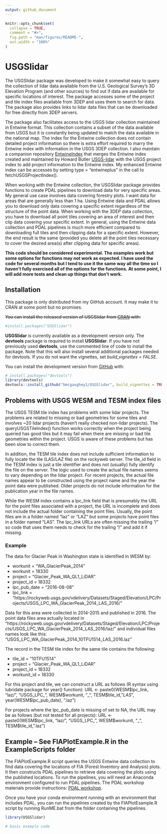 ```yaml
---
output: github_document
---
```


<!-- README.md is generated from README.Rmd. Please edit that file -->

```r
knitr::opts_chunk$set(
  collapse = TRUE,
  comment = "#>",
  fig.path = "man/figures/README-",
  out.width = "100%"
)
```

# USGSlidar

<!-- badges: start -->
<!-- badges: end -->

The USGSlidar package was developed to make it somewhat easy to query the collection of
lidar data available from the U.S. Geological Survey's 3D Elevation Program (and other sources)
to find out if data are available for specific locations of interest. The package 
accesses some of the project and tile index files available from 3DEP and uses them to
search for data. The package also provides links to lidar data files that can be downloaded
for free directly from 3DEP servers.

The package also facilitates access to the USGS lidar collection maintained in Entwine format.
This collection contains a subset of the data available from USGS but it is constantly being
updated to match the data available in the national map. The index for the Entwine collection
does not contain detailed project information so there is extra effort required to marry the
Entwine index with information in the USGS 3DEP collection. I also maintain a companion
repository [EntwineIndex](https://github.com/bmcgaughey1/EntwineIndex) that merges the Entwine 
index created and maintained by Howard Butler [USGS-lidar](https://github.com/hobu/usgs-lidar)
with the USGS project index to add project information to the Entwine index. My enhanced Entwine
index can be accesses by setting type = "entwineplus" in the call to fetchUSGSProjectIndex().

When working with the Entwine collection, the USGSlidar package provides functions to create
PDAL pipelines to download data for very specific areas. My general use case involves data covering
forestry plots. I want data for areas that are generally less than 1 ha. Using Entwine data and PDAL
allows you to download only data covering a specific extent regardless of the structure of the 
point data. When working with the 3DEP data collection, you have to download all point tiles
covering an area of interest and then clip data covering your specific extent. In general, using the 
Entwine data collection and PDAL pipelines is much more efficient compared to downloading full tiles
and then clipping data for a specific extent. However, the end result is the same (provided you 
delete all the point tiles necessary to cover the desired area(s) after clipping data for specific
areas).

**This code should be considered experimental. The examples work but some options for functions
may not work as expected. I have used the code for several months but I tend to use it the same
way all the time so I haven't fully exercised all of the options for the functions. At some point,
I will add more tests and clean up things that don't work.**

## Installation

This package is only distributed from my GitHub account. It may make it to CRAN at some point but
no promises.

~~You can install the released version of USGSlidar from [CRAN](https://CRAN.R-project.org) with:~~

``` r
#install.packages("USGSlidar")
```

**USGSlidar** is currently available as a development version only. The **devtools** package is required to
install **USGSlidar**. If you have not previously used **devtools**, use the commented line of
code to install the package. Note that this will also install several additional packages needed
for devtools. If you do not want the vignettes, set *build_vignettes = FALSE*.

You can install the development version from [GitHub](https://github.com/) with:

``` r
# install.packages("devtools")
library(devtools)
devtools::install_github("bmcgaughey1/USGSlidar", build_vignettes = TRUE)
```

## Problems with USGS WESM and TESM index files

The USGS TESM tile index has problems with some lidar projects. The problems are related to missing or bad geometries for some tiles and involves ~20 lidar projects (haven't really checked non-lidar projects). The queryUSGSTileIndex() function works correctly when the project being queried has good tiles but it may fail when there are missing or bad tile geometries within the project. USGS is aware of these problems but has been slow to correct them.

In addition, the TESM tile index does not include sufficient information to fully locate the tile (LAS/LAZ file) on the rockyweb server. The tile_id field in the TESM index is just a tile identifier and does not (usually) fully identify the file on the server. The logic used to create the actual file names seems to vary depending on the lidar project. For recent projects, the actual file names appear to be constructed using the project name and the year the point data were published. Older projects do not include information for the publication year in the file names.

While the WESM index contains a lpc_link field that is presumably the URL for the point files associated with a project, the URL is incomplete and does not include the actual folder containing the point files. Usually, the point files are in a folder named "laz" or "LAZ" but some projects have point files in a folder named "LAS". The lpc_link URLs are often missing the trailing "/" so code that uses them needs to check for the trailing "/" and add it if missing.

### Example
The data for Glacier Peak in Washington state is identified in WESM by:

- workunit = "WA_GlacierPeak_2014"
- workunit = 18330
- project = "Glacier_Peak_WA_QL1_LiDAR"
- project_id = 18332
- lpc_pub_date = "2016-08-08"
- lpc_link = "https://rockyweb.usgs.gov/vdelivery/Datasets/Staged/Elevation/LPC/Projects/USGS_LPC_WA_GlacierPeak_2014_LAS_2016/"

Data for this area were collected in 2014-2015 and published in 2016. The point data files area actually located in "https://rockyweb.usgs.gov/vdelivery/Datasets/Staged/Elevation/LPC/Projects/USGS_LPC_WA_GlacierPeak_2014_LAS_2016/laz/" and individual files names look like this: "USGS_LPC_WA_GlacierPeak_2014_10TFU1514_LAS_2016.laz "

The record in the TESM tile index for the same tile contains the following:

- tile_id = "10TFU1514"
- project = "Glacier_Peak_WA_QL1_LiDAR"
- project_id = 18332
- workunit_id = 18330

For this project and tile, we can construct a URL as follows (R syntax using lubridate package for year() function):
URL <- paste0(WESM\$lpc_link, "laz/", "USGS_LPC_", WESM\$workunit, "_", TESM\$tile_id, "_LAS_", year(WESM\$lpc_pub_date), ".laz")

For projects where the lpc_pub_date is missing of set to NA, the URL may be as follows (but not tested for all projects):
URL <- paste0(WESM\$lpc_link, "laz/", "USGS_LPC_", WESM\$workunit, "_", TESM\$tile_id, ".laz")

## Example -- See FIAPlotExample.R in the ExampleScripts folder

The FIAPlotExample.R script queries the USGS Entwine data collection to find data covering the locations
of FIA (Forest Inventory and Analysis) plots. It then constructs PDAL pipelines to retrieve data covering
the plots using the published locations. To run the pipelines, you will need an Anaconda environment configured
to run PDAL pipelines. The PDAL workshop materials provide instructions: [PDAL workshop](https://pdal.io/workshop/conda.html#installing-conda).

Once you have your conda environment running with an environment that includes PDAL, you can run the pipelines
created by the FIAPlotEsample.R script by running RunME.bat from the folder containing the pipelines.

```r
library(USGSlidar)

# basic example code
```
